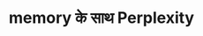 ---
title: "memory के साथ Perplexity"
url: "https://supermemory.ai/blog/build-your-own-perplexity-in-15-minutes-with-supermemory/"
---